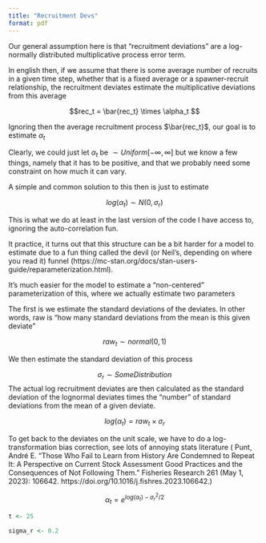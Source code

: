 ```yaml
---
title: "Recruitment Devs"
format: pdf
---
```



Our general assumption here is that "recruitment deviations" are a log-normally distributed multiplicative process error term. 


In english then, if we assume that there is some average number of recruits in a given time step, whether that is a fixed average or a spawner-recruit relationship, the recruitment deviates estimate the multiplicative deviations from this average

$$rec_t = \bar{rec_t} \times \alpha_t $$

Ignoring then the average recruitment process $\bar{rec_t}$, our goal is to estimate $\alpha_t$

Clearly, we could just let $\alpha_t$ be $\sim Uniform [-\infty,\infty]$ but we know a few things, namely that it has to be positive, and that we probably need some constraint on how much it can vary. 

A simple and common solution to this then is just to estimate

$$log(\alpha_t) \sim N(0,\sigma_r) $$

This is what we do at least in the last version of the code I have access to, ignoring the auto-correlation fun. 

It practice, it turns out that this structure can be a bit harder for a model to estimate due to a fun thing called the devil (or Neil's, depending on where you read it) funnel (https://mc-stan.org/docs/stan-users-guide/reparameterization.html). 

It's much easier for the model to estimate a "non-centered" parameterization of this, where we actually estimate two parameters

The first is we estimate the standard deviations of the deviates. In other words, raw is "how many standard deviations from the mean is this given deviate"

$$raw_t \sim normal(0,1)$$

We then estimate the standard deviation of this process

$$\sigma_r \sim SomeDistribution$$
The actual log recruitment deviates are then calculated as the standard deviation of the lognormal deviates times the "number" of standard deviations from the mean of a given deviate. 

$$log(\alpha_t) = raw_t \times \sigma_r$$

To get back to the deviates on the unit scale, we have to do a log-transformation bias correction, see lots of annoying stats literature (
Punt, André E. “Those Who Fail to Learn from History Are Condemned to Repeat It: A Perspective on Current Stock Assessment Good Practices and the Consequences of Not Following Them.” Fisheries Research 261 (May 1, 2023): 106642. https://doi.org/10.1016/j.fishres.2023.106642.)

$$\alpha_t = e^{log(\alpha_t) - \sigma_r^2/2}$$


```r
t <- 25

sigma_r <- 0.2


```

